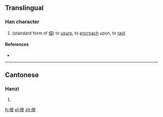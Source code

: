 ==Translingual==

===Han character===
{{Han char|rn=9|rad=人|as=10|sn=12|four=|canj=人尸一水 (OSME)|ids=⿰[[亻]]⿱[[帚]][[又]]}}

# (standard form of [[侵]]) to [[usurp]], to [[encroach]] upon, to [[raid]]

====References====
* {{Han ref|kx=0112.120|hdz=10206.100|uh=3474|ud=13428}}

----

==Cantonese==

===Hanzi===
{{yue-hanzi|jyut=[[caam1]], [[cam1]]|y=chaam1, cham1}}

# {{defn|lang=yue|sort=人10}}

[[fr:㑴]]
[[pl:㑴]]
[[zh:㑴]]